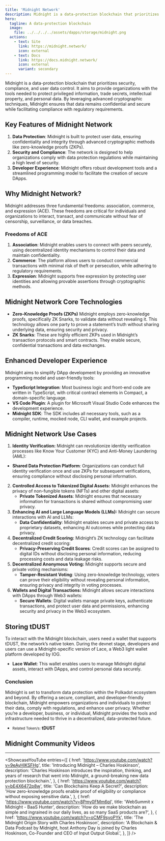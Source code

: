 ```yaml
---
title: 'Midnight Network'
description: Midnight is a data-protection blockchain that prioritizes security, compliance, and user data control
hero:
  tagline: A data-protection blockchain
  image: 
    file: ../../../../assets/dapps/storage/midnight.png
  actions:
    - text: Site
      link: https://midnight.network/
      icon: external
    - text: Docs
      link: https://docs.midnight.network/
      icon: external
      variant: secondary
---
```



Midnight is a data-protection blockchain that prioritizes security, compliance, and user data control. It aims to provide organizations with the tools needed to protect privileged information, trade secrets, intellectual property, and personal data. By leveraging advanced cryptographic techniques, Midnight ensures that data remains confidential and secure while facilitating compliance with regulatory requirements.

## Key Features of Midnight Network
1. **Data Protection**: Midnight is built to protect user data, ensuring confidentiality and integrity through advanced cryptographic methods like zero-knowledge proofs (ZKPs).
2. **Security and Compliance**: The network is designed to help organizations comply with data protection regulations while maintaining a high level of security.
3. **Developer Experience**: Midnight offers robust development tools and a streamlined programming model to facilitate the creation of secure DApps.

## Why Midnight Network?
Midnight addresses three fundamental freedoms: association, commerce, and expression (ACE). These freedoms are critical for individuals and organizations to interact, transact, and communicate without fear of censorship, surveillance, or data breaches.

### Freedoms of ACE
1. **Association**: Midnight enables users to connect with peers securely, using decentralized identity mechanisms to control their data and maintain confidentiality.
2. **Commerce**: The platform allows users to conduct commercial transactions with minimal risk of theft or persecution, while adhering to regulatory requirements.
3. **Expression**: Midnight supports free expression by protecting user identities and allowing provable assertions through cryptographic methods.

## Midnight Network Core Technologies
- **Zero-Knowledge Proofs (ZKPs)** Midnight employs zero-knowledge proofs, specifically ZK Snarks, to validate data without revealing it. This technology allows one party to prove a statement’s truth without sharing underlying data, ensuring security and privacy.
- **ZK Snarks**: These are highly efficient ZKPs used in Midnight’s transaction protocols and smart contracts. They enable secure, confidential transactions and data exchanges.

## Enhanced Developer Experience
Midnight aims to simplify DApp development by providing an innovative programming model and user-friendly tools:
- **TypeScript Integration**: Most business logic and front-end code are written in TypeScript, with critical contract elements in Compact, a domain-specific language.
- **VS Code Plugin**: A plugin for Microsoft Visual Studio Code enhances the development experience.
- **Midnight SDK**: The SDK includes all necessary tools, such as a compiler, runtime, mocked node, CLI wallet, and example projects.

## Midnight Network Use Cases
1. **Identity Verification:** Midnight can revolutionize identity verification processes like Know Your Customer (KYC) and Anti-Money Laundering (AML):
- **Shared Data Protection Platform**: Organizations can conduct full identity verification once and use ZKPs for subsequent verifications, ensuring compliance without disclosing personal information.
2. **Controlled Access to Tokenized Digital Assets:** Midnight enhances the privacy of non-fungible tokens (NFTs) and other digital assets:
    - **Private Tokenized Assets**: Midnight ensures that necessary information for transactions is shared without compromising user privacy.
3. **Enhancing AI and Large Language Models (LLMs):** Midnight can secure interactions with AI and LLMs:
    - **Data Confidentiality**: Midnight enables secure and private access to proprietary datasets, enhancing AI outcomes while protecting data privacy.
4. **Decentralized Credit Scoring:** Midnight’s ZK technology can facilitate decentralized credit scoring:
    - **Privacy-Preserving Credit Scores**: Credit scores can be assigned to digital IDs without disclosing personal information, reducing processing costs and data leakage risks.
5. **Decentralized Anonymous Voting:** Midnight supports secure and private voting mechanisms:
    - **Tamper-Resistant Voting**: Using zero-knowledge technology, voters can prove their eligibility without revealing personal information, ensuring privacy and integrity in voting processes.
6. **Wallets and Digital Transactions:** Midnight allows secure interactions with DApps through Web3 wallets:
    - **Secure Wallets**: Digital wallets manage private keys, authenticate transactions, and protect user data and permissions, enhancing security and privacy in the Web3 ecosystem.

## Storing tDUST
To interact with the Midnight blockchain, users need a wallet that supports tDUST, the network’s native token. During the devnet stage, developers and users can use a Midnight-specific version of Lace, a Web3 light wallet platform developed by IOG.
- **Lace Wallet**: This wallet enables users to manage Midnight digital assets, interact with DApps, and control personal data securely.

### Conclusion
Midnight is set to transform data protection within the Polkadot ecosystem and beyond. By offering a secure, compliant, and developer-friendly blockchain, Midnight empowers organizations and individuals to protect their data, comply with regulations, and enhance user privacy. Whether you’re a developer, business, or individual, Midnight provides the tools and infrastructure needed to thrive in a decentralized, data-protected future.

- <small>Related Token/s:</small> **tDUST**



## Midnight Community Videos
------------
<ShowcaseYouTube
  entries={[
    {
        href: 'https://www.youtube.com/watch?v=9eAyHlKSFHg',
      title: 'Introducing Midnight – Charles Hoskinson',
      description: 'Charles Hoskinson introduces the inspiration, thinking, and years of research that went into Midnight, a ground-breaking new data protection blockchain.',
    },
        {
        href: 'https://www.youtube.com/watch?v=bE4X6472p8w',
      title: 'Can Blockchains Keep A Secret?',
      description: 'How zero-knowledge proofs enable proof of eligibility or compliance without exposing sensitive data.',
    },
        {
        href: 'https://www.youtube.com/watch?v=8Pmy0FMm6pI',
      title: 'WebSummit x Midnight - BaaS Hunter',
      description: 'How do we make blockchain as simple and ingrained in our daily lives, as so many SaaS products are?',
    },
        {
        href: 'https://www.youtube.com/watch?v=oCMF9syoPYk',
      title: 'The Midnight Origin Story with Charles Hoskinson',
      description: 'A Blockchain & Data Podcast by Midnight, host Anthony Day is joined by Charles Hoskinson, Co-Founder and CEO of Input Output Global.',
    },
  ]} />